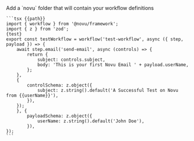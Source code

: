 <Step title="Create your workflow definition">
    Add a `novu` folder that will contain your workflow definitions

    ```tsx {{path}}
    import { workflow } from '@novu/framework';
    import { z } from 'zod';
    {test}
    export const testWorkflow = workflow('test-workflow', async ({ step, payload }) => {
        await step.email('send-email', async (controls) => {
            return {
                subject: controls.subject,
                body: 'This is your first Novu Email ' + payload.userName,
            };
        },
        {
            controlSchema: z.object({
                subject: z.string().default('A Successful Test on Novu from {{userName}}'),
            }),
        });
        }, {
            payloadSchema: z.object({
                userName: z.string().default('John Doe'),
            }),
    });
    ```

</Step>
